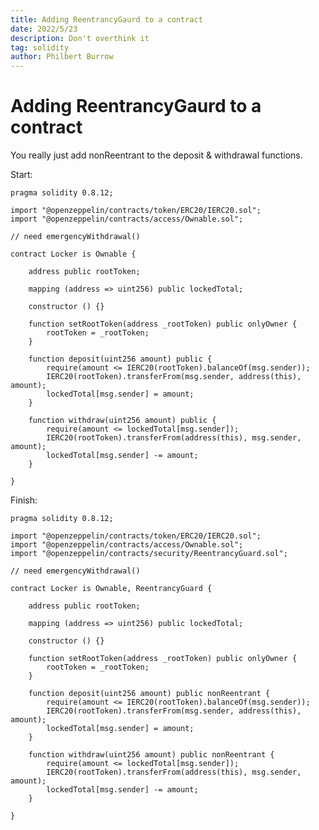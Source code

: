```yaml
---
title: Adding ReentrancyGaurd to a contract
date: 2022/5/23
description: Don't overthink it 
tag: solidity
author: Philbert Burrow
---
```


# Adding ReentrancyGaurd to a contract

You really just add nonReentrant to the deposit & withdrawal functions.

Start:

```solidity=
pragma solidity 0.8.12;

import "@openzeppelin/contracts/token/ERC20/IERC20.sol";
import "@openzeppelin/contracts/access/Ownable.sol";

// need emergencyWithdrawal()

contract Locker is Ownable {

    address public rootToken;

    mapping (address => uint256) public lockedTotal;

    constructor () {}

    function setRootToken(address _rootToken) public onlyOwner {
        rootToken = _rootToken;
    }

    function deposit(uint256 amount) public {
        require(amount <= IERC20(rootToken).balanceOf(msg.sender));
        IERC20(rootToken).transferFrom(msg.sender, address(this), amount);
        lockedTotal[msg.sender] = amount;
    }

    function withdraw(uint256 amount) public {
        require(amount <= lockedTotal[msg.sender]);
        IERC20(rootToken).transferFrom(address(this), msg.sender, amount);
        lockedTotal[msg.sender] -= amount;
    }

}
```

Finish:

```solidity=
pragma solidity 0.8.12;

import "@openzeppelin/contracts/token/ERC20/IERC20.sol";
import "@openzeppelin/contracts/access/Ownable.sol";
import "@openzeppelin/contracts/security/ReentrancyGuard.sol";

// need emergencyWithdrawal()

contract Locker is Ownable, ReentrancyGuard {

    address public rootToken;

    mapping (address => uint256) public lockedTotal;

    constructor () {}

    function setRootToken(address _rootToken) public onlyOwner {
        rootToken = _rootToken;
    }

    function deposit(uint256 amount) public nonReentrant {
        require(amount <= IERC20(rootToken).balanceOf(msg.sender));
        IERC20(rootToken).transferFrom(msg.sender, address(this), amount);
        lockedTotal[msg.sender] = amount;
    }

    function withdraw(uint256 amount) public nonReentrant {
        require(amount <= lockedTotal[msg.sender]);
        IERC20(rootToken).transferFrom(address(this), msg.sender, amount);
        lockedTotal[msg.sender] -= amount;
    }

}
```